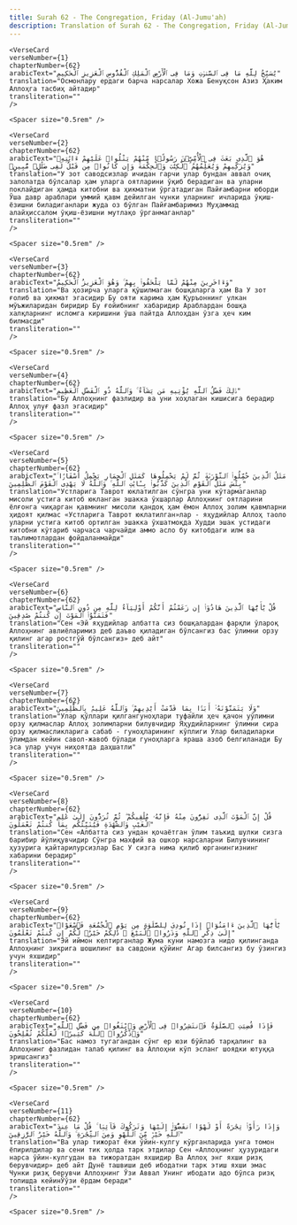 ```yaml
---
title: Surah 62 - The Congregation, Friday (Al-Jumu'ah)  
description: Translation of Surah 62 - The Congregation, Friday (Al-Jumu'ah) in Uzbek
---
```







    <VerseCard 
    verseNumber={1}
    chapterNumber={62}
    arabicText="يُسَبِّحُ لِلَّهِ مَا فِى ٱلسَّمَٰوَٰتِ وَمَا فِى ٱلْأَرْضِ ٱلْمَلِكِ ٱلْقُدُّوسِ ٱلْعَزِيزِ ٱلْحَكِيمِ"
    translation="Осмонлару ердаги барча нарсалар Хожа Бенуқсон Азиз Ҳаким Аллоҳга тасбиҳ айтадир"
    transliteration=""
    />

    <Spacer size="0.5rem" />
                
    <VerseCard 
    verseNumber={2}
    chapterNumber={62}
    arabicText="هُوَ ٱلَّذِى بَعَثَ فِى ٱلْأُمِّيِّۦنَ رَسُولًۭا مِّنْهُمْ يَتْلُوا۟ عَلَيْهِمْ ءَايَٰتِهِۦ وَيُزَكِّيهِمْ وَيُعَلِّمُهُمُ ٱلْكِتَٰبَ وَٱلْحِكْمَةَ وَإِن كَانُوا۟ مِن قَبْلُ لَفِى ضَلَٰلٍۢ مُّبِينٍۢ"
    translation="У зот саводсизлар ичидан гарчи улар бундан аввал очиқ залолатда бўлсалар ҳам уларга оятларини ўқиб берадиган ва уларни поклайдиган ҳамда китобни ва ҳикматни ўргатадиган Пайғамбарни юборди Ўша давр араблари уммий қавм дейилган чунки уларнинг ичларида ўқиш-ёзишни биладиганлари жуда оз бўлган Пайғамбаримиз Муҳаммад алайҳиссалом ўқиш-ёзишни мутлақо ўрганмаганлар"
    transliteration=""
    />

    <Spacer size="0.5rem" />
                
    <VerseCard 
    verseNumber={3}
    chapterNumber={62}
    arabicText="وَءَاخَرِينَ مِنْهُمْ لَمَّا يَلْحَقُوا۟ بِهِمْ ۚ وَهُوَ ٱلْعَزِيزُ ٱلْحَكِيمُ"
    translation="Ва ҳозирча уларга қўшилмаган бошқаларга ҳам Ва У зот ғолиб ва ҳикмат эгасидир Бу ояти карима ҳам Қуръоннинг улкан мўъжиларидан биридир Бу ғойибнинг хабаридир Араблардан бошқа халқларнинг исломга киришини ўша пайтда Аллоҳдан ўзга ҳеч ким билмасди"
    transliteration=""
    />

    <Spacer size="0.5rem" />
                
    <VerseCard 
    verseNumber={4}
    chapterNumber={62}
    arabicText="ذَٰلِكَ فَضْلُ ٱللَّهِ يُؤْتِيهِ مَن يَشَآءُ ۚ وَٱللَّهُ ذُو ٱلْفَضْلِ ٱلْعَظِيمِ"
    translation="Бу Аллоҳнинг фазлидир ва уни хоҳлаган кишисига берадир Аллоҳ улуғ фазл эгасидир"
    transliteration=""
    />

    <Spacer size="0.5rem" />
                
    <VerseCard 
    verseNumber={5}
    chapterNumber={62}
    arabicText="مَثَلُ ٱلَّذِينَ حُمِّلُوا۟ ٱلتَّوْرَىٰةَ ثُمَّ لَمْ يَحْمِلُوهَا كَمَثَلِ ٱلْحِمَارِ يَحْمِلُ أَسْفَارًۢا ۚ بِئْسَ مَثَلُ ٱلْقَوْمِ ٱلَّذِينَ كَذَّبُوا۟ بِـَٔايَٰتِ ٱللَّهِ ۚ وَٱللَّهُ لَا يَهْدِى ٱلْقَوْمَ ٱلظَّٰلِمِينَ"
    translation="Устларига Таврот юклатилган сўнгра уни кўтармаганлар мисоли устига китоб юкланган эшакка ўхшарлар Аллоҳнинг оятларини ёлғонга чиқарган қавмнинг мисоли қандоқ ҳам ёмон Аллоҳ золим қавмларни ҳидоят қилмас «Устларига Таврот юклатилган»лар - яҳудийлар Аллоҳ таоло уларни устига китоб ортилган эшакка ўхшатмоқда Худди эшак устидаги китобни кўтариб чарчаса чарчайди аммо асло бу китобдаги илм ва таълимотлардан фойдаланмайди"
    transliteration=""
    />

    <Spacer size="0.5rem" />
                
    <VerseCard 
    verseNumber={6}
    chapterNumber={62}
    arabicText="قُلْ يَٰٓأَيُّهَا ٱلَّذِينَ هَادُوٓا۟ إِن زَعَمْتُمْ أَنَّكُمْ أَوْلِيَآءُ لِلَّهِ مِن دُونِ ٱلنَّاسِ فَتَمَنَّوُا۟ ٱلْمَوْتَ إِن كُنتُمْ صَٰدِقِينَ"
    translation="Сен «Эй яҳудийлар албатта сиз бошқалардан фарқли ўлароқ Аллоҳнинг авлиёларимиз деб даъво қиладиган бўлсангиз бас ўлимни орзу қилинг агар ростгўй бўлсангиз» деб айт"
    transliteration=""
    />

    <Spacer size="0.5rem" />
                
    <VerseCard 
    verseNumber={7}
    chapterNumber={62}
    arabicText="وَلَا يَتَمَنَّوْنَهُۥٓ أَبَدًۢا بِمَا قَدَّمَتْ أَيْدِيهِمْ ۚ وَٱللَّهُ عَلِيمٌۢ بِٱلظَّٰلِمِينَ"
    translation="Улар қўллари қилгангуноҳлари туфайли ҳеч қачон уўлимни орзу қилмаслар Аллоҳ золимларни билувчидир Яҳудийларнинг ўлимни сира орзу қилмасликларига сабаб - гуноҳларининг кўплиги Улар биладиларки ўлимдан кейин савол-жавоб бўлади гуноҳларга яраша азоб белгиланади Бу эса улар учун ниҳоятда даҳшатли"
    transliteration=""
    />

    <Spacer size="0.5rem" />
                
    <VerseCard 
    verseNumber={8}
    chapterNumber={62}
    arabicText="قُلْ إِنَّ ٱلْمَوْتَ ٱلَّذِى تَفِرُّونَ مِنْهُ فَإِنَّهُۥ مُلَٰقِيكُمْ ۖ ثُمَّ تُرَدُّونَ إِلَىٰ عَٰلِمِ ٱلْغَيْبِ وَٱلشَّهَٰدَةِ فَيُنَبِّئُكُم بِمَا كُنتُمْ تَعْمَلُونَ"
    translation="Сен «Албатта сиз ундан қочаётган ўлим таъкид шулки сизга барибир йўлиқувчидир Сўнгра махфий ва ошкор нарсаларни Билувчининг ҳузурига қайтарилурсизлар Бас У сизга нима қилиб юрганингизнинг хабарини берадир"
    transliteration=""
    />

    <Spacer size="0.5rem" />
                
    <VerseCard 
    verseNumber={9}
    chapterNumber={62}
    arabicText="يَٰٓأَيُّهَا ٱلَّذِينَ ءَامَنُوٓا۟ إِذَا نُودِىَ لِلصَّلَوٰةِ مِن يَوْمِ ٱلْجُمُعَةِ فَٱسْعَوْا۟ إِلَىٰ ذِكْرِ ٱللَّهِ وَذَرُوا۟ ٱلْبَيْعَ ۚ ذَٰلِكُمْ خَيْرٌۭ لَّكُمْ إِن كُنتُمْ تَعْلَمُونَ"
    translation="Эй иймон келтирганлар Жума куни намозга нидо қилинганда Аллоҳнинг зикрига шошилинг ва савдони қўйинг Агар билсангиз бу ўзингиз учун яхшидир"
    transliteration=""
    />

    <Spacer size="0.5rem" />
                
    <VerseCard 
    verseNumber={10}
    chapterNumber={62}
    arabicText="فَإِذَا قُضِيَتِ ٱلصَّلَوٰةُ فَٱنتَشِرُوا۟ فِى ٱلْأَرْضِ وَٱبْتَغُوا۟ مِن فَضْلِ ٱللَّهِ وَٱذْكُرُوا۟ ٱللَّهَ كَثِيرًۭا لَّعَلَّكُمْ تُفْلِحُونَ"
    translation="Бас намоз тугагандан сўнг ер юзи бўйлаб тарқалинг ва Аллоҳнинг фазлидан талаб қилинг ва Аллоҳни кўп эсланг шоядки ютуққа эришсангиз"
    transliteration=""
    />

    <Spacer size="0.5rem" />
                
    <VerseCard 
    verseNumber={11}
    chapterNumber={62}
    arabicText="وَإِذَا رَأَوْا۟ تِجَٰرَةً أَوْ لَهْوًا ٱنفَضُّوٓا۟ إِلَيْهَا وَتَرَكُوكَ قَآئِمًۭا ۚ قُلْ مَا عِندَ ٱللَّهِ خَيْرٌۭ مِّنَ ٱللَّهْوِ وَمِنَ ٱلتِّجَٰرَةِ ۚ وَٱللَّهُ خَيْرُ ٱلرَّٰزِقِينَ"
    translation="Ва улар тижорат ёки ўйин-кулгу кўрганларида унга томон ёпирилдилар ва сени тик ҳолда тарк этдилар Сен «Аллоҳнинг ҳузуридаги нарса ўйин-кулгудан ва тижоратдан яхшидир Ва Аллоҳ энг яхши ризқ берувчидир» деб айт Дунё ташвиши деб ибодатни тарк этиш яхши эмас Чунки ризқ берувчи Аллоҳнинг Ўзи Аввал Унинг ибодати адо бўлса ризқ топишда кейинЎўзи ёрдам беради"
    transliteration=""
    />

    <Spacer size="0.5rem" />
                
